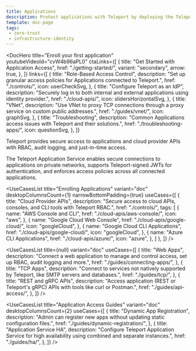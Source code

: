 ```yaml
---
title: Applications
description: Protect applications with Teleport by deploying the Teleport Application Service.
template: doc-page
tags:
 - zero-trust
 - infrastructure-identity
---
```




<DocHero
  title="Enroll your first application"
  youtubeVideoId="cvW4b96aPL0"
  ctaLinks={[
    {
      title: "Get Started with Application Access",
      href: "./getting-started/",
      variant: "secondary",
      arrow: true,
    },
  ]}
  links={[
    {
      title: "Role-Based Access Control",
      description: "Set up granular access policies for Applications connected to Teleport.",
      href: "./controls/",
      icon: userCheckSvg,
    }, 
    {
      title: "Configure Teleport as an IdP",
      description: "Securely log in to both internal and external applications using identity provider.",
      href: "./cloud-apis/",
      icon: slidersHorizontalSvg,
    },
    {
      title: "VNet",
      description: "Use VNet to proxy TCP connections through a proxy service on custom public addresses.",
      href: "./guides/vnet/",
      icon: graphSvg,
    }, 
    {
      title: "Troubleshooting",
      description: "Common Applications access issues with Teleport and their solutions.",
      href: "./troubleshooting-apps/",
      icon: questionSvg,
    },
  ]}
>
Teleport provides secure access to applications and cloud provider APIs with RBAC, audit logging, and just-in-time access.

The Teleport Application Service enables secure connections to applications on private networks, supports Teleport-signed JWTs for authentication, and enforces access policies across all connected applications.
</DocHero>

<UseCasesList
  title="Enrolling Applications"
  variant="doc"
  desktopColumnsCount={1}
  narrowBottomPadding={true}
  useCases={[
    {
      title: "Cloud Provider APIs",
      description: "Secure access to cloud APIs, consoles, and CLI tools with Teleport RBAC.",
      href: "./controls/",
      tags: [
        {
          name: "AWS Console and CLI",
          href: "./cloud-apis/aws-console/",
          icon: "aws",
        },
        {
          name: "Google Cloud Web Console",
          href: "./cloud-apis/google-cloud/",
          icon: "googleCloud",
        },
        {
          name: "Google Cloud CLI Applications",
          href: "./cloud-apis/google-cloud/",
          icon: "googleCloud",
        },
       {
          name: "Azure CLI Applications",
          href: "./cloud-apis/azure/",
          icon: "azure",
        },
      ]
    },
  ]}
/>

<UseCasesList
  title={null}
  variant="doc"
  useCases={[
    {
      title: "Web Apps",
      description: "Connect a web application to manage and control access, set up RBAC, audit logging and more.",
      href: "./guides/connecting-apps/",
    }, 
    {
      title: "TCP Apps",
      description: "Connect to services not natively supported by Teleport, like SMTP servers and databases.",
      href: "./guides/tcp/",
    },
    {
      title: "REST and gRPC APIs",
      description: "Access application (REST or Teleport's gRPC) APIs with tools like curl or Postman.",
      href: "./guides/api-access/",
    },
  ]}
/>

<UseCasesList
  title="Application Access Guides"
  variant="doc"
  desktopColumnsCount={2}
  useCases={[ 
    {
      title: "Dynamic App Registration",
      description: "Admin can register new apps without updating static configuration files.",
      href: "./guides/dynamic-registration/",
    },
    {
      title: "Application Service HA",
      description: "Configure Teleport Application Service for high availability using combined and separate instances.",
      href: "./guides/ha/",
    },
  ]}
/>